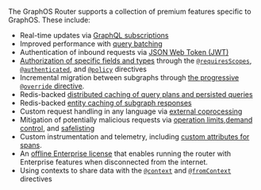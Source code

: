 The GraphOS Router supports a collection of premium features specific to GraphOS. These include:

- Real-time updates via [GraphQL subscriptions](https://www.apollographql.com/docs/router/executing-operations/subscription-support/)
- Improved performance with [query batching](https://www.apollographql.com/docs/router/executing-operations/query-batching)
- Authentication of inbound requests via [JSON Web Token (JWT)](https://www.apollographql.com/docs/router/configuration/authn-jwt/)
- [Authorization of specific fields and types](https://www.apollographql.com/docs/router/configuration/authorization) through the [`@requiresScopes`](https://www.apollographql.com/docs/router/configuration/authorization#requiresscopes), [`@authenticated`](https://www.apollographql.com/docs/router/configuration/authorization#authenticated), and [`@policy`](https://www.apollographql.com/docs/router/configuration/authorization#policy) directives
- Incremental migration between subgraphs through [the progressive `@override` directive](https://www.apollographql.com/docs/federation/entities-advanced/#incremental-migration-with-progressive-override).
- Redis-backed [distributed caching of query plans and persisted queries](https://www.apollographql.com/docs/router/configuration/distributed-caching/)
- Redis-backed [entity caching of subgraph responses](https://www.apollographql.com/docs/router/configuration/entity-caching/)
- Custom request handling in any language via [external coprocessing](https://www.apollographql.com/docs/router/customizations/coprocessor/)
- Mitigation of potentially malicious requests via [operation limits](https://www.apollographql.com/docs/router/configuration/operation-limits),[demand control](https://www.apollographql.com/docs/router/executing-operations/demand-control), and [safelisting](https://www.apollographql.com/docs/graphos/operations/persisted-queries)
- Custom instrumentation and telemetry, including [custom attributes for spans](https://www.apollographql.com/docs/router/configuration/telemetry/instrumentation/spans/#attributes).
- An [offline Enterprise license](https://www.apollographql.com/docs/router/enterprise-features/#offline-enterprise-license) that enables running the router with Enterprise features when disconnected from the internet.
- Using contexts to share data with the [`@context`](https://www.apollographql.com/docs/federation/federated-schemas/federated-directives#context) and [`@fromContext`](https://www.apollographql.com/docs/federation/federated-schemas/federated-directives#fromcontext) directives
